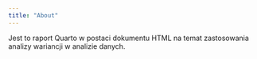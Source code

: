 ```yaml
---
title: "About"
---
```


Jest to raport Quarto w postaci dokumentu HTML na temat zastosowania analizy wariancji w  analizie danych.
